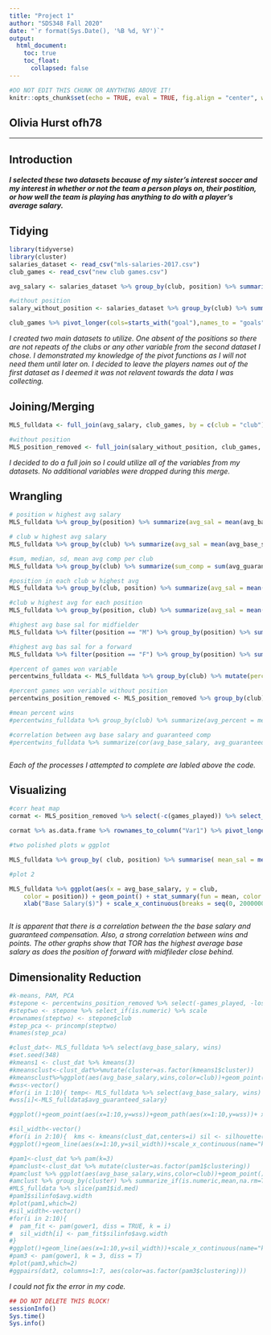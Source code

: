 ```yaml
---
title: "Project 1"
author: "SDS348 Fall 2020"
date: "`r format(Sys.Date(), '%B %d, %Y')`"
output:
  html_document:
    toc: true
    toc_float:
      collapsed: false
---
```


```r
#DO NOT EDIT THIS CHUNK OR ANYTHING ABOVE IT!
knitr::opts_chunk$set(echo = TRUE, eval = TRUE, fig.align = "center", warning = F, message = F, tidy=T, tidy.opts=list(width.cutoff=50), R.options=list(max.print=100,dplyr.print_max=100))
```

## Olivia Hurst ofh78


---

## Introduction

##### I selected these two datasets because of my sister's interest soccer and my interest in whether or not the team a person plays on, their postition, or how well the team is playing has anything to do with a player's average salary. 



## Tidying


```R
library(tidyverse)
library(cluster)
salaries_dataset <- read_csv("mls-salaries-2017.csv")
club_games <- read_csv("new club games.csv")

avg_salary <- salaries_dataset %>% group_by(club, position) %>% summarise(avg_base_salary = mean(base_salary), avg_guaranteed_comp = mean(guaranteed_compensation))

#without position
salary_without_position <- salaries_dataset %>% group_by(club) %>% summarise(avg_base_salary = mean(base_salary), avg_guaranteed_comp = mean(guaranteed_compensation))

club_games %>% pivot_longer(cols=starts_with("goal"),names_to = "goals", values_to="goals_scored") %>% pivot_wider(names_from="goals",values_from="goals_scored")
```
*I created two main datasets to utilize. One absent of the positions so there are not repeats of the clubs or any other variable from the second dataset I chose. I demonstrated my knowledge of the pivot functions as I will not need them until later on. I decided to leave the players names out of the first dataset as I deemed it was not relavent towards the data I was collecting. *

## Joining/Merging


```R
MLS_fulldata <- full_join(avg_salary, club_games, by = c(club = "club"))

#without position
MLS_position_removed <- full_join(salary_without_position, club_games, by = c(club = "club"))
```
*I decided to do a full join so I could utilize all of the variables from my datasets. No additional variables were dropped during this merge.*

## Wrangling


```R
# position w highest avg salary
MLS_fulldata %>% group_by(position) %>% summarize(avg_sal = mean(avg_base_salary)) %>% filter(avg_sal == max(avg_sal))

# club w highest avg salary
MLS_fulldata %>% group_by(club) %>% summarize(avg_sal = mean(avg_base_salary)) %>% filter(avg_sal == max(avg_sal))

#sum, median, sd, mean avg comp per club
MLS_fulldata %>% group_by(club) %>% summarize(sum_comp = sum(avg_guaranteed_comp), med_comp = median(avg_guaranteed_comp), sd_comp = sd(avg_guaranteed_comp), mean_comp = mean(avg_guaranteed_comp))

#position in each club w highest avg
MLS_fulldata %>% group_by(club, position) %>% summarize(avg_sal = mean(avg_base_salary)) %>% filter(avg_sal == max(avg_sal))

#club w highest avg for each position
MLS_fulldata %>% group_by(position, club) %>% summarize(avg_sal = mean(avg_base_salary)) %>% filter(avg_sal == max(avg_sal))

#highest avg base sal for midfielder
MLS_fulldata %>% filter(position == "M") %>% group_by(position) %>% summarize (avg_sal = mean(avg_base_salary)) %>% arrange(desc(avg_sal))

#highest avg bas sal for a forward
MLS_fulldata %>% filter(position == "F") %>% group_by(position) %>% summarize (avg_sal = mean(avg_base_salary)) %>% arrange(desc(avg_sal))

#percent of games won variable
percentwins_fulldata <- MLS_fulldata %>% group_by(club) %>% mutate(percent_wins=(wins * 100)/games_played) %>% summarize(avg_percent = mean(percent_wins))

#percent games won veriable without position
percentwins_position_removed <- MLS_position_removed %>% group_by(club) %>% mutate(percent_wins=(wins * 100)/games_played)

#mean percent wins
#percentwins_fulldata %>% group_by(club) %>% summarize(avg_percent = mean(percent_wins))

#correlation between avg base salary and guaranteed comp
#percentwins_fulldata %>% summarize(cor(avg_base_salary, avg_guaranteed_comp, use = "pair"))



```
*Each of the processes I attempted to complete are labled above the code.*

## Visualizing 


```R
#corr heat map
cormat <- MLS_position_removed %>% select(-c(games_played)) %>% select_if(is.numeric) %>% cor(use="pair")

cormat %>% as.data.frame %>% rownames_to_column("Var1") %>% pivot_longer(-1, "Var2", values_to = "Correlation") %>% ggplot(aes(Var1, Var2, fill= Correlation)) + geom_tile() + theme(axis.text.x = element_text(angle = 90))

#two polished plots w ggplot

MLS_fulldata %>% group_by( club, position) %>% summarise( mean_sal = mean(avg_base_salary)) %>% ggplot(aes(x = club, y= position, fill = mean_sal)) + geom_tile(colour = "white") + scale_fill_gradient(low = "orange", high = "blue", name = "Base Salary Range") +  ylab("Player Position") +  xlab("Soccer Club") + ggtitle(paste("Check Trends in Average Base Salary")) + theme(axis.text.x = element_text(angle = 90)) 

#plot 2

MLS_fulldata %>% ggplot(aes(x = avg_base_salary, y = club, 
    color = position)) + geom_point() + stat_summary(fun = mean, color = "black", position = position_dodge(0.75),  geom = "point", shape = 18, size = 2, show.legend = FALSE) + ggtitle("Base Salary vs Soccer Club per Position") + ylab("Club") + 
    xlab("Base Salary($)") + scale_x_continuous(breaks = seq(0, 2000000, 250000))



```


*It is apparent that there is a correlation between the the base salary and guaranteed compensation. Also, a strong correlation between wins and points. The other graphs show that TOR has the highest average base salary as does the position of forward with midfileder close behind. *

## Dimensionality Reduction


```R
#k-means, PAM, PCA
#stepone <- percentwins_position_removed %>% select(-games_played, -loses, -ties, -goals_for, -goals_against, -points, -percent_wins)
#steptwo <- stepone %>% select_if(is.numeric) %>% scale
#rownames(steptwo) <- stepone$club
#step_pca <- princomp(steptwo)
#names(step_pca)

#clust_dat<- MLS_fulldata %>% select(avg_base_salary, wins)
#set.seed(348)
#kmeans1 <- clust_dat %>% kmeans(3)
#kmeansclust<-clust_dat%>%mutate(cluster=as.factor(kmeans1$cluster))
#kmeansclust%>%ggplot(aes(avg_base_salary,wins,color=club))+geom_point()
#wss<-vector()
#for(i in 1:10){ temp<- MLS_fulldata %>% select(avg_base_salary, wins) %>% kmeans(i)
#wss[i]<-MLS_fulldata$avg_guaranteed_salary}

#ggplot()+geom_point(aes(x=1:10,y=wss))+geom_path(aes(x=1:10,y=wss))+ xlab("clusters")+scale_x_continuous(breaks=1:10)

#sil_width<-vector() 
#for(i in 2:10){  kms <- kmeans(clust_dat,centers=i) sil <- silhouette(kms$cluster,dist(clust_dat)) sil_width[i]<-mean(sil[,3]) }
#ggplot()+geom_line(aes(x=1:10,y=sil_width))+scale_x_continuous(name="k",breaks=1:10)

#pam1<-clust_dat %>% pam(k=3)
#pamclust<-clust_dat %>% mutate(cluster=as.factor(pam1$clustering))
#pamclust %>% ggplot(aes(avg_base_salary,wins,color=club))+geom_point()
#amclust %>% group_by(cluster) %>% summarize_if(is.numeric,mean,na.rm=T)
#MLS_fulldata %>% slice(pam1$id.med)
#pam1$silinfo$avg.width
#plot(pam1,which=2)
#sil_width<-vector()
#for(i in 2:10){  
#  pam_fit <- pam(gower1, diss = TRUE, k = i)  
#  sil_width[i] <- pam_fit$silinfo$avg.width  
#}
#ggplot()+geom_line(aes(x=1:10,y=sil_width))+scale_x_continuous(name="k",breaks=1:10)
#pam3 <- pam(gower1, k = 3, diss = T)
#plot(pam3,which=2)
#ggpairs(dat2, columns=1:7, aes(color=as.factor(pam3$clustering)))
```


*I could not fix the error in my code. *




```R
## DO NOT DELETE THIS BLOCK!
sessionInfo()
Sys.time()
Sys.info()
```